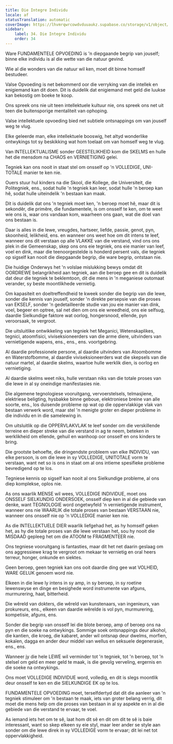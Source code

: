 ```yaml
---
title: Die Integre Individu
locale: af
statusTranslation: automatic
coverImage: https://lhvmrqwrcowdvduuaukz.supabase.co/storage/v1/object/public/strapi-uploads/small_cover-educacion-fundamental.webp-2d51a7828a2b1309555be27f7e2a61a0.webp
sidebar:
    label: 34. Die Integre Individu
    order: 34
---
```

Ware FUNDAMENTELE OPVOEDING is 'n diepgaande begrip van jouself; binne elke individu is al die wette van die natuur gevind.

Wie al die wonders van die natuur wil ken, moet dit binne homself bestudeer.

Valse Opvoeding is net bekommerd oor die verryking van die intellek en enigiemand kan dit doen. Dit is duidelik dat enigiemand met geld die luukse kan bekostig om boeke te koop.

Ons spreek ons nie uit teen intellektuele kultuur nie, ons spreek ons net uit teen die buitensporige mentaliteit van ophoping.

Valse intellektuele opvoeding bied net subtiele ontsnappings om van jouself weg te vlug.

Elke geleerde man, elke intellektuele booswig, het altyd wonderlike ontwykings tot sy beskikking wat hom toelaat om van homself weg te vlug.

Van INTELLEKTUALISME sonder GEESTELIKHEID kom die SKELMS en hulle het die mensdom na CHAOS en VERNIETIGING gelei.

Tegniek kan ons nooit in staat stel om onsself op 'n VOLLEDIGE, UNI-TOTALE manier te ken nie.

Ouers stuur hul kinders na die Skool, die Kollege, die Universiteit, die Politegniek, ens., sodat hulle 'n tegniek kan leer, sodat hulle 'n beroep kan hê, sodat hulle uiteindelik 'n bestaan kan maak.

Dit is duidelik dat ons 'n tegniek moet ken, 'n beroep moet hê, maar dit is sekondêr, die primêre, die fundamentele, is om onsself te ken, om te weet wie ons is, waar ons vandaan kom, waarheen ons gaan, wat die doel van ons bestaan is.

Daar is alles in die lewe, vreugdes, hartseer, liefde, passie, genot, pyn, skoonheid, lelikheid, ens. en wanneer ons weet hoe om dit intens te leef, wanneer ons dit verstaan op alle VLAKKE van die verstand, vind ons ons plek in die Gemeenskap, skep ons ons eie tegniek, ons eie manier van leef, voel en dink, maar die teenoorgestelde is honderd persent vals, die tegniek op sigself kan nooit die diepgaande begrip, die ware begrip, ontstaan nie.

Die huidige Onderwys het 'n volslae mislukking bewys omdat dit OORDREWE belangrikheid aan tegniek, aan die beroep gee en dit is duidelik dat deur die tegniek te beklemtoon, dit die mens in 'n meganiese outomaat verander, sy beste moontlikhede vernietig.

Om kapasiteit en doeltreffendheid te kweek sonder die begrip van die lewe, sonder die kennis van jouself, sonder 'n direkte persepsie van die proses van EKSELF, sonder 'n gedetailleerde studie van jou eie manier van dink, voel, begeer en optree, sal net dien om ons eie wreedheid, ons eie selfsug, daardie Sielkundige faktore wat oorlog, hongersnood, ellende, pyn veroorsaak, te vergroot.

Die uitsluitlike ontwikkeling van tegniek het Meganici, Wetenskaplikes, tegnici, atoomfisici, viviseksioneerders van die arme diere, uitvinders van vernietigende wapens, ens., ens., ens. voortgebring.

Al daardie professionele persone, al daardie uitvinders van Atoombomme en Waterstofbomme, al daardie viviseksioneerders wat die skepsels van die natuur martel, al daardie skelms, waartoe hulle werklik dien, is oorlog en vernietiging.

Al daardie skelms weet niks, hulle verstaan niks van die totale proses van die lewe in al sy oneindige manifestasies nie.

Die algemene tegnologiese vooruitgang, vervoerstelsels, telmasjiene, elektriese beligting, hysbakke binne geboue, elektroniese breine van alle soorte, ens., los duisende probleme op wat op die oppervlakkige vlak van bestaan verwerk word, maar stel 'n menigte groter en dieper probleme in die individu en in die samelewing in.

Om uitsluitlik op die OPPERVLAKVLAK te leef sonder om die verskillende terreine en dieper streke van die verstand in ag te neem, beteken in werklikheid om ellende, gehuil en wanhoop oor onsself en ons kinders te bring.

Die grootste behoefte, die dringendste probleem van elke INDIVIDU, van elke persoon, is om die lewe in sy VOLLEDIGE, UNITOTALE vorm te verstaan, want net so is ons in staat om al ons intieme spesifieke probleme bevredigend op te los.

Tegniese kennis op sigself kan nooit al ons Sielkundige probleme, al ons diep komplekse, oplos nie.

As ons waarlik MENSE wil wees, VOLLEDIGE INDIVIDUE, moet ons ONSSELF SIELKUNDIG ONDERSOEK, onsself diep ken in al die gebiede van denke, want TEGNOLOGIE word ongetwyfeld 'n vernietigende instrument, wanneer ons nie WAARLIK die totale proses van bestaan VERSTAAN nie, wanneer ons onsself nie op 'n VOLLEDIGE manier ken nie.

As die INTELLEKTUELE DIER waarlik liefgehad het, as hy homself geken het, as hy die totale proses van die lewe verstaan het, sou hy nooit die MISDAAD gepleeg het om die ATOOM te FRAGMENTEER nie.

Ons tegniese vooruitgang is fantasties, maar dit het net daarin geslaag om ons aggressiewe krag te vergroot om mekaar te vernietig en oral heers terreur, honger, onkunde en siektes.

Geen beroep, geen tegniek kan ons ooit daardie ding gee wat VOLHEID, WARE GELUK genoem word nie.

Elkeen in die lewe ly intens in sy amp, in sy beroep, in sy roetine lewenswyse en dinge en besighede word instrumente van afguns, murmurering, haat, bitterheid.

Die wêreld van dokters, die wêreld van kunstenaars, van ingenieurs, van prokureurs, ens., elkeen van daardie wêrelde is vol pyn, murmurering, kompetisie, afguns, ens.

Sonder die begrip van onsself lei die blote beroep, amp of beroep ons na pyn en die soeke na ontwykings. Sommige soek ontsnappings deur alkohol, die kantien, die kroeg, die kabaret, ander wil ontsnap deur dwelms, morfien, kokaïen, dagga en ander deur middel van wellus en seksuele degenerasie, ens., ens.

Wanneer jy die hele LEWE wil verminder tot 'n tegniek, tot 'n beroep, tot 'n stelsel om geld en meer geld te maak, is die gevolg verveling, ergernis en die soeke na ontwykings.

Ons moet VOLLEDIGE INDIVIDUE word, volledig, en dit is slegs moontlik deur onsself te ken en die SIELKUNDIGE EK op te los.

FUNDAMENTELE OPVOEDING moet, terselfdertyd dat dit die aanleer van 'n tegniek stimuleer om 'n bestaan te maak, iets van groter belang verrig, dit moet die mens help om die proses van bestaan in al sy aspekte en in al die gebiede van die verstand te ervaar, te voel.

As iemand iets het om te sê, laat hom dit sê en dit om dit te sê is baie interessant, want so skep elkeen sy eie styl, maar leer ander se style aan sonder om die lewe direk in sy VOLLEDIGE vorm te ervaar; dit lei net tot oppervlakkigheid.

